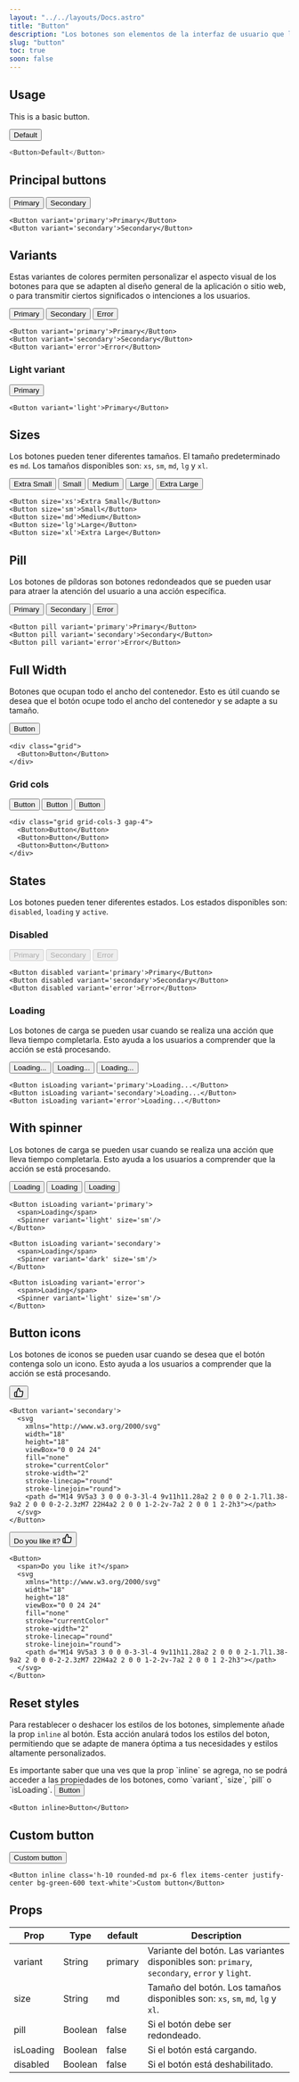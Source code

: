 ```yaml
---
layout: "../../layouts/Docs.astro"
title: "Button"
description: "Los botones son elementos de la interfaz de usuario que los usuarios pueden hacer clic para proporcionar entrada. Los botones típicamente aparecen en las formas y cuadros de diálogo, pero también se pueden colocar en barras de herramientas, barras de título y paneles."
slug: "button"
toc: true
soon: false
---
```


## Usage

This is a basic button.

<Example>
  <Button>Default</Button>
</Example>

```js
<Button>Default</Button>
```

## Principal buttons

<Example>
<div class="flex items-center gap-4 flex-wrap">
  <Button variant='primary'>Primary</Button>
  <Button variant='secondary'>Secondary</Button>
</div>
</Example>

```astro
<Button variant='primary'>Primary</Button>
<Button variant='secondary'>Secondary</Button>
```

## Variants

Estas variantes de colores permiten personalizar el aspecto visual de los botones para que se adapten al diseño general de la aplicación o sitio web, o para transmitir ciertos significados o intenciones a los usuarios.

<Example>
<div class="flex items-center gap-4 flex-wrap">
  <Button variant='primary'>Primary</Button>
  <Button variant='secondary'>Secondary</Button>
  <Button variant='error'>Error</Button>
</div>
</Example>

```astro
<Button variant='primary'>Primary</Button>
<Button variant='secondary'>Secondary</Button>
<Button variant='error'>Error</Button>
```

### Light variant

<Example isDark >
  <Button variant='light'>Primary</Button>
</Example>

```astro
<Button variant='light'>Primary</Button>
```

## Sizes

Los botones pueden tener diferentes tamaños. El tamaño predeterminado es `md`. Los tamaños disponibles son: `xs`, `sm`, `md`, `lg` y `xl`.

<Example>
<div class="flex items-center gap-4 flex-wrap">
  <Button size='xs'>Extra Small</Button>
  <Button size='sm'>Small</Button>
  <Button size='md'>Medium</Button>
  <Button size='lg'>Large</Button>
  <Button size='xl'>Extra Large</Button>
</div>
</Example>

```astro
<Button size='xs'>Extra Small</Button>
<Button size='sm'>Small</Button>
<Button size='md'>Medium</Button>
<Button size='lg'>Large</Button>
<Button size='xl'>Extra Large</Button>
```

## Pill

Los botones de píldoras son botones redondeados que se pueden usar para atraer la atención del usuario a una acción específica.

<Example>
<div class="flex items-center gap-4 flex-wrap">
  <Button pill variant='primary'>Primary</Button>
  <Button pill variant='secondary'>Secondary</Button>
  <Button pill variant='error'>Error</Button>
</div>
</Example>

```astro
<Button pill variant='primary'>Primary</Button>
<Button pill variant='secondary'>Secondary</Button>
<Button pill variant='error'>Error</Button>
```

## Full Width

Botones que ocupan todo el ancho del contenedor. Esto es útil cuando se desea que el botón ocupe todo el ancho del contenedor y se adapte a su tamaño.

<Example>
<div class="grid">
  <Button>Button</Button>
</div>
</Example>

```astro
<div class="grid">
  <Button>Button</Button>
</div>
```

### Grid cols

<Example>
<div class="grid grid-cols-3 gap-4">
  <Button>Button</Button>
  <Button>Button</Button>
  <Button>Button</Button>
</div>
</Example>

```astro
<div class="grid grid-cols-3 gap-4">
  <Button>Button</Button>
  <Button>Button</Button>
  <Button>Button</Button>
</div>
```

## States

Los botones pueden tener diferentes estados. Los estados disponibles son: `disabled`, `loading` y `active`.

### Disabled

<Example>
<div class="flex items-center gap-4 flex-wrap">
  <Button disabled variant='primary'>Primary</Button>
  <Button disabled variant='secondary'>Secondary</Button>
  <Button disabled variant='error'>Error</Button>
</div>
</Example>

```astro
<Button disabled variant='primary'>Primary</Button>
<Button disabled variant='secondary'>Secondary</Button>
<Button disabled variant='error'>Error</Button>
```

### Loading

Los botones de carga se pueden usar cuando se realiza una acción que lleva tiempo completarla. Esto ayuda a los usuarios a comprender que la acción se está procesando.

<Example>
<div class="flex items-center gap-4 flex-wrap">
  <Button isLoading variant='primary'>Loading...</Button>
  <Button isLoading variant='secondary'>Loading...</Button>
  <Button isLoading variant='error'>Loading...</Button>
</div>
</Example>

```astro
<Button isLoading variant='primary'>Loading...</Button>
<Button isLoading variant='secondary'>Loading...</Button>
<Button isLoading variant='error'>Loading...</Button>
```

## With spinner

Los botones de carga se pueden usar cuando se realiza una acción que lleva tiempo completarla. Esto ayuda a los usuarios a comprender que la acción se está procesando.

<Example>
<div class="flex items-center gap-4 flex-wrap">
  <Button isLoading variant='primary'>
    <span>Loading</span>
    <Spinner variant='light' size='sm'/>
  </Button>
  <Button isLoading variant='secondary'>
    <span>Loading</span>
    <Spinner variant='dark' size='sm'/>
  </Button>
  <Button isLoading variant='error'>
    <span>Loading</span>
    <Spinner variant='light' size='sm'/>
  </Button>
</div>
</Example>

```astro
<Button isLoading variant='primary'>
  <span>Loading</span>
  <Spinner variant='light' size='sm'/>
</Button>

<Button isLoading variant='secondary'>
  <span>Loading</span>
  <Spinner variant='dark' size='sm'/>
</Button>

<Button isLoading variant='error'>
  <span>Loading</span>
  <Spinner variant='light' size='sm'/>
</Button>
```

## Button icons

Los botones de iconos se pueden usar cuando se desea que el botón contenga solo un icono. Esto ayuda a los usuarios a comprender que la acción se está procesando.

<Example>
<Button variant='secondary'>
  <svg xmlns="http://www.w3.org/2000/svg" width="18" height="18" viewBox="0 0 24 24" fill="none" stroke="currentColor" stroke-width="2" stroke-linecap="round" stroke-linejoin="round"><path d="M14 9V5a3 3 0 0 0-3-3l-4 9v11h11.28a2 2 0 0 0 2-1.7l1.38-9a2 2 0 0 0-2-2.3zM7 22H4a2 2 0 0 1-2-2v-7a2 2 0 0 1 2-2h3"></path></svg>
</Button>
</Example>

```astro
<Button variant='secondary'>
  <svg 
    xmlns="http://www.w3.org/2000/svg" 
    width="18" 
    height="18" 
    viewBox="0 0 24 24" 
    fill="none" 
    stroke="currentColor" 
    stroke-width="2" 
    stroke-linecap="round" 
    stroke-linejoin="round">
    <path d="M14 9V5a3 3 0 0 0-3-3l-4 9v11h11.28a2 2 0 0 0 2-1.7l1.38-9a2 2 0 0 0-2-2.3zM7 22H4a2 2 0 0 1-2-2v-7a2 2 0 0 1 2-2h3"></path>
  </svg>
</Button>
```

<Example>
<Button>
  <span>Do you like it?</span>
  <svg xmlns="http://www.w3.org/2000/svg" width="18" height="18" viewBox="0 0 24 24" fill="none" stroke="currentColor" stroke-width="2" stroke-linecap="round" stroke-linejoin="round"><path d="M14 9V5a3 3 0 0 0-3-3l-4 9v11h11.28a2 2 0 0 0 2-1.7l1.38-9a2 2 0 0 0-2-2.3zM7 22H4a2 2 0 0 1-2-2v-7a2 2 0 0 1 2-2h3"></path></svg>
</Button>
</Example>

```astro
<Button>
  <span>Do you like it?</span>
  <svg 
    xmlns="http://www.w3.org/2000/svg" 
    width="18" 
    height="18" 
    viewBox="0 0 24 24" 
    fill="none" 
    stroke="currentColor" 
    stroke-width="2" 
    stroke-linecap="round" 
    stroke-linejoin="round">
    <path d="M14 9V5a3 3 0 0 0-3-3l-4 9v11h11.28a2 2 0 0 0 2-1.7l1.38-9a2 2 0 0 0-2-2.3zM7 22H4a2 2 0 0 1-2-2v-7a2 2 0 0 1 2-2h3"></path>
  </svg>
</Button>
```

## Reset styles

Para restablecer o deshacer los estilos de los botones, simplemente añade la prop `inline` al botón. Esta acción anulará todos los estilos del boton, permitiendo que se adapte de manera óptima a tus necesidades y estilos altamente personalizados.

<Callout variant='warning'>
  Es importante saber que una ves que la prop `inline` se agrega, no se podrá acceder a las propiedades de los botones, como `variant`, `size`, `pill` o `isLoading`.
</Callout>

<Example>
  <Button inline>Button</Button>
</Example>

```astro
<Button inline>Button</Button>
```

## Custom button

<Example>
  <Button inline class='h-10 rounded-md px-6 flex items-center justify-center bg-green-600 text-white '>Custom button</Button>
</Example>

```astro
<Button inline class='h-10 rounded-md px-6 flex items-center justify-center bg-green-600 text-white'>Custom button</Button>
```

## Props

| Prop | Type | default | Description |
| ---- | ---- | ------- | ----------- |
| variant | String | primary | Variante del botón. Las variantes disponibles son: `primary`, `secondary`, `error` y `light`. |
| size | String | md | Tamaño del botón. Los tamaños disponibles son: `xs`, `sm`, `md`, `lg` y `xl`. |
| pill | Boolean | false | Si el botón debe ser redondeado. |
| isLoading | Boolean | false | Si el botón está cargando. |
| disabled | Boolean | false | Si el botón está deshabilitado. |
